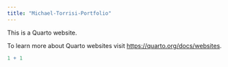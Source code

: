 ```yaml
---
title: "Michael-Torrisi-Portfolio"
---
```


This is a Quarto website.

To learn more about Quarto websites visit <https://quarto.org/docs/websites>.

```r
1 + 1
```
